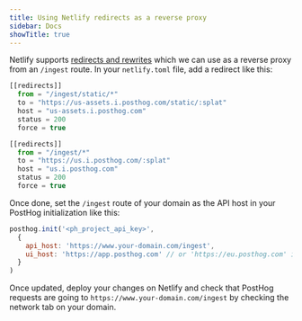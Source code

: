 ```yaml
---
title: Using Netlify redirects as a reverse proxy
sidebar: Docs
showTitle: true
---
```



<RegionWarning />

Netlify supports [redirects and rewrites](https://docs.netlify.com/routing/redirects/#syntax-for-the-redirects-file) which we can use as a reverse proxy from an `/ingest` route. In your `netlify.toml` file, add a redirect like this:

```js
[[redirects]]
  from = "/ingest/static/*"
  to = "https://us-assets.i.posthog.com/static/:splat"
  host = "us-assets.i.posthog.com"
  status = 200
  force = true

[[redirects]]
  from = "/ingest/*"
  to = "https://us.i.posthog.com/:splat"
  host = "us.i.posthog.com"
  status = 200
  force = true
```

Once done, set the `/ingest` route of your domain as the API host in your PostHog initialization like this:

```js
posthog.init('<ph_project_api_key>',
  {
    api_host: 'https://www.your-domain.com/ingest',
    ui_host: 'https://app.posthog.com' // or 'https://eu.posthog.com' if your PostHog is hosted in Europe
  }
)
```

Once updated, deploy your changes on Netlify and check that PostHog requests are going to `https://www.your-domain.com/ingest` by checking the network tab on your domain.